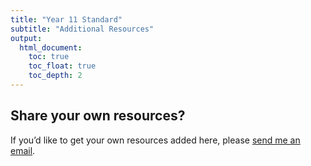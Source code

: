 ```yaml
---
title: "Year 11 Standard"
subtitle: "Additional Resources"
output:
  html_document:
    toc: true
    toc_float: true
    toc_depth: 2
---
```



## Share your own resources?

If you'd like to get your own resources added here, please <a href="mailto:clayton.pollard@det.nsw.edu.au">send me an email</a>.